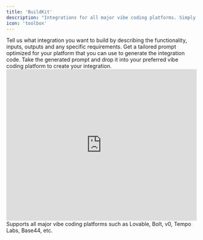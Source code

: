 ---
title: 'BuildKit'
description: "Integrations for all major vibe coding platforms. Simply describe the integration implementation you'd like to build, and get a copy-paste ready prompt optimized for your vibe coding platform of choice."
icon: 'toolbox'
---

<Steps>
  <Step title="Describe">
    Tell us what integration you want to build by describing the functionality, inputs, outputs and any specific requirements.
  </Step>
  <Step title="Generate">
    Get a tailored prompt optimized for your platform that you can use to generate the integration code.
  </Step>
  <Step title="Copy & Paste">
    Take the generated prompt and drop it into your preferred vibe coding platform to create your integration.
  </Step>
</Steps>

<iframe
  width="100%"
  height="400"
  src="https://www.youtube.com/embed/pk9VCQosIMA"
  title="BuildKit Demo"
  frameBorder="0"
  allow="accelerometer; autoplay; clipboard-write; encrypted-media; gyroscope; picture-in-picture"
  allowFullScreen
></iframe>

<Note>
Supports all major vibe coding platforms such as Lovable, Bolt, v0, Tempo Labs, Base44, etc.
</Note>

<Card title="Try it out now 🚀" icon="toolbox" href="https://app.picaos.com/buildkit" horizontal></Card>
